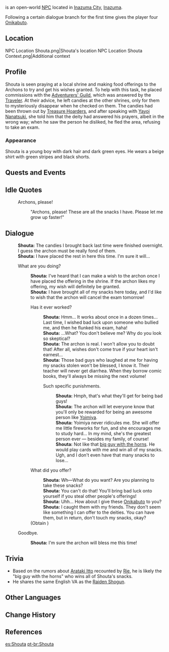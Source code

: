 {{Character Infobox
|type             = Open-World NPC
|image            = NPC Shouta.png
|realname         = 
|region           = Inazuma
|location         = Inazuma
|affiliation      = 
|title            = 
|voiceEN          = [https://www.anneyatco.com/ Anne Yatco]<ref>Twitch: [https://www.twitch.tv/annejyatco/clip/TastyBombasticCheeseTBTacoLeft-Jc4yppO8ZVE2YnVK EN VA Self Announcement]</ref>
|voiceCN          = 
|voiceJP          = 
|dialoguereward   = {{card|Onikabuto|4}}
}}
{{Lang|'''Shouta'''|ja=翔太|ja_rm=Shouta}} is an open-world [[NPC]] located in [[Inazuma City]], [[Inazuma]].

Following a certain dialogue branch for the first time gives the player four [[Onikabuto]].

==Location==
<gallery>
NPC Location Shouta.png|Shouta's location
NPC Location Shouta Context.png|Additional context
</gallery>

==Profile==
<!-- detailed story/lore information goes here -->
Shouta is seen praying at a local shrine and making food offerings to the Archons to try and get his wishes granted. To help with this task, he placed commissions with the [[Adventurers' Guild]], which was answered by the [[Traveler]]. At their advice, he left candies at the other shrines, only for them to mysteriously disappear when he checked on them. The candies had been thrown out by [[Treasure Hoarders]], and after speaking with [[Yayoi Nanatsuki]], she told him that the deity had answered his prayers, albeit in the wrong way; when he saw the person he disliked, he fled the area, refusing to take an exam.

===Appearance===
Shouta is a young boy with dark hair and dark green eyes. He wears a beige shirt with green stripes and black shorts.

==Quests and Events==
{{Quests and Events
| Heizou Talks Fraud = no dialogue
}}

==Idle Quotes==
{{Dialogue Start}}
:{{DIcon|Idle}} Archons, please!
::{{A|VO Shouta 01.ogg}} "Archons, please! These are all the snacks I have. Please let me grow up faster!"
{{Dialogue End}}

==Dialogue==
{{Dialogue Start}}
:'''Shouta:''' The {{w|Konpeito}} candies I brought back last time were finished overnight. I guess the archon must be really fond of them.
:'''Shouta:''' I have placed the rest in here this time. I'm sure it will...
:{{DIcon}} What are you doing?
::'''Shouta:''' I've heard that I can make a wish to the archon once I have placed the offering in the shrine. If the archon likes my offering, my wish will definitely be granted.
::'''Shouta:''' I have brought all of my snacks here today, and I'd like to wish that the archon will cancel the exam tomorrow!
::{{DIcon}} Has it ever worked?
:::'''Shouta:''' Hmm... It works about once in a dozen times... Last time, I wished bad luck upon someone who bullied me, and then he flunked his exam, haha!
:::'''Shouta:''' ...What? You don't believe me? Why do you look so skeptical?
:::'''Shouta:''' The archon is real. I won't allow you to doubt that! After all, wishes don't come true if your heart isn't earnest...
:::'''Shouta:''' Those bad guys who laughed at me for having my snacks stolen won't be blessed, I know it. Their teacher will never get diarrhea. When they borrow comic books, they'll always be missing the next volume!
:::{{DIcon}} Such specific punishments.
::::'''Shouta:''' Hmph, that's what they'll get for being bad guys!
::::'''Shouta:''' The archon will let everyone know that you'll only be rewarded for being an awesome person like [[Yoimiya]].
::::'''Shouta:''' Yoimiya never ridicules me. She will offer me little fireworks for fun, and she encourages me to study hard... In my mind, she's the greatest person ever &mdash; besides my family, of course!
::::'''Shouta:''' Not like that [[Arataki Itto|big guy with the horns]]. He would play cards with me and win all of my snacks. Ugh, and I don't even have that many snacks to lose...
::{{DIcon|Reward}} What did you offer?
:::'''Shouta:''' Wh&mdash;What do you want? Are you planning to take these snacks?
:::'''Shouta:''' You can't do that! You'll bring bad luck onto yourself if you steal other people's offerings!
:::'''Shouta:''' Uhh... How about I give these [[Onikabuto]] to you?
:::'''Shouta:''' I caught them with my friends. They don't seem like something I can offer to the deities. You can have them, but in return, don't touch my snacks, okay?
::;(Obtain {{Item|Onikabuto|20|x=4}})
:{{DIcon}} Goodbye.
::'''Shouta:''' I'm sure the archon will bless me this time!
{{Dialogue End}}

==Trivia==
* Based on the rumors about [[Arataki Itto]] recounted by [[Rie]], he is likely the "big guy with the horns" who wins all of Shouta's snacks.
* He shares the same English VA as the [[Raiden Shogun]].

==Other Languages==
{{Other Languages
|default_hidden = 1
|en      = Shouta
|zhs     = 翔太
|zhs_rm  = Xiángtài
|zht     = 翔太
|zht_rm  = Xiángtài
|ja      = 翔太
|ja_rm   = Shouta
|ko      = 쇼타
|es      = Shouta
|fr      = Shouta
|ru      = Сёта
|th      = Shouta
|vi      = Shouta
|de      = Shouta
|id      = Shouta
|pt      = Shouta
|tr      = Shouta
|it      = Shouta
}}

==Change History==
{{Change History|2.0}}

==References==
{{Reflist}}

[[es:Shouta]]
[[pt-br:Shouta]]
